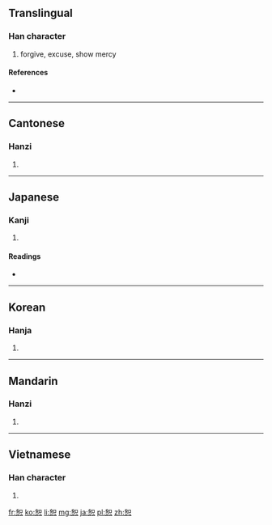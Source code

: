 ==Translingual==

===Han character===
{{Han char|rn=61|rad=心|as=06|sn=10|four=4633<sub>0</sub>|canj=女口心 (VRP)}}

# forgive, excuse, show mercy

====References====
* {{Han ref|kx=0384.170|dkj=10560|dj=0715.010|hdz=42293.090|uh=6055|ud=24661|bh=AEA4|bd=44708}}

----

==Cantonese==

===Hanzi===
{{yue-hanzi|jyut=[[syu3]]|y=syu3}}

# {{defn|lang=yue|sort=心06}}

----

==Japanese==

===Kanji===
{{ja-kanji|grade=|rs=心06}}

# {{defn|lang=ja|sort=心06}}

====Readings====
* {{ja-readings|on=[[じょ]] (jo), [[しょ]] (sho)|kun=[[ゆるす]] (yurusu)}}

----

==Korean==

===Hanja===
{{ko-hanja|hangeul=서|eumhun=|rv=seo|mr=sŏ|y=se}}

# {{defn|lang=ko|sort=心06}}

----

==Mandarin==

===Hanzi===
{{cmn-hanzi|pin=[[shù]] ([[shu4]])|wg=shu<sup>4</sup>}}

# {{defn|lang=cmn|sort=心06}}

----

==Vietnamese==

===Han character===
{{vi-hantu|[[thứ]]|rs=心06}}

# {{defn|lang=vi|sort=心06}}

[[fr:恕]]
[[ko:恕]]
[[li:恕]]
[[mg:恕]]
[[ja:恕]]
[[pl:恕]]
[[zh:恕]]